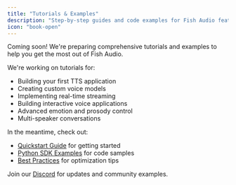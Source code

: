 ```yaml
---
title: "Tutorials & Examples"
description: "Step-by-step guides and code examples for Fish Audio features"
icon: "book-open"
---
```


<Info>
Coming soon! We're preparing comprehensive tutorials and examples to help you get the most out of Fish Audio.
</Info>

We're working on tutorials for:
- Building your first TTS application
- Creating custom voice models
- Implementing real-time streaming
- Building interactive voice applications
- Advanced emotion and prosody control
- Multi-speaker conversations

In the meantime, check out:
- [Quickstart Guide](/developer-platform/getting-started/quickstart) for getting started
- [Python SDK Examples](/sdk-reference/python/text-to-speech) for code samples
- [Best Practices](/resources/best-practices/text-to-speech) for optimization tips

Join our [Discord](https://discord.gg/dF9Db2Tt3Y) for updates and community examples.